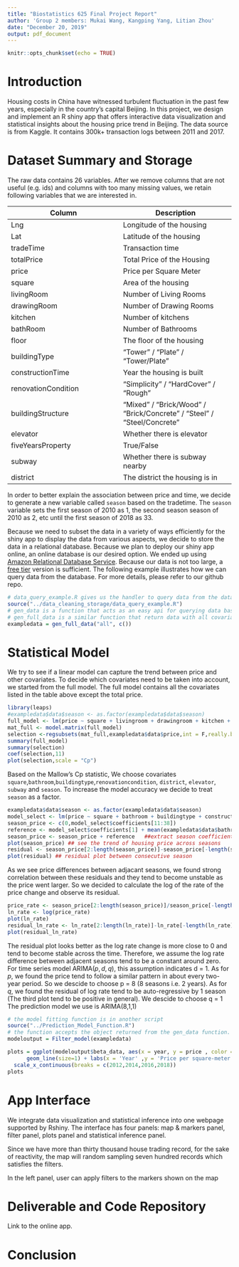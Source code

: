 ```yaml
---
title: "Biostatistics 625 Final Project Report"
author: 'Group 2 members: Mukai Wang, Kangping Yang, Litian Zhou'
date: "December 20, 2019"
output: pdf_document
---
```


```r
knitr::opts_chunk$set(echo = TRUE)
```

# Introduction
Housing costs in China have witnessed turbulent fluctuation in the past few years, especially in the country’s capital Beijing. In this project, we design and implement an R shiny app that offers interactive data visualization and statistical insights about the housing price trend in Beijing. The data source is from Kaggle. It contains 300k+ transaction logs between 2011 and 2017.

# Dataset Summary and Storage
The raw data contains 26 variables. After we remove columns that are not useful (e.g. ids) and columns with too many missing values, we retain following variables that we are interested in.

| Column      | Description |
| ----------- | ----------- |
| Lng         | Longitude of the housing |
| Lat         | Latitude of the housing |
| tradeTime   | Transaction time |
| totalPrice  | Total Price of the Housing |
| price       | Price per Square Meter |
| square      | Area of the housing |
| livingRoom  | Number of Living Rooms |
| drawingRoom | Number of Drawing Rooms |
| kitchen     | Number of kitchens      |
| bathRoom    | Number of Bathrooms     |
| floor       | The floor of the housing |
| buildingType | "Tower" / "Plate" / "Tower/Plate" |
| constructionTime | Year the housing is built |
| renovationCondition | "Simplicity" / "HardCover" / "Rough" |
| buildingStructure   | "Mixed" / "Brick/Wood" / "Brick/Concrete" / "Steel" / "Steel/Concrete" |
| elevator | Whether there is elevator |
| fiveYearsProperty | True/False | 
| subway | Whether there is subway nearby |
| district | The district the housing is in |

In order to better explain the association between price and time, we decide to generate a new variable called `season` based on the tradetime. The `season` variable sets the first season of 2010 as 1, the second season season of 2010 as 2, etc until the first season of 2018 as 33.

Because we need to subset the data in a variety of ways efficiently for the shiny app to display the data from various aspects, we decide to store the data in a relational database. Because we plan to deploy our shiny app online, an online database is our desired option. We ended up using [Amazon Relational Database Service](https://aws.amazon.com/rds/). Because our data is not too large, a [free tier](https://aws.amazon.com/rds/free/) version is sufficient. The following example illustrates how we can query data from the database. For more details, please refer to our github repo.

```r
# data_query_example.R gives us the handler to query data from the database
source("../data_cleaning_storage/data_query_example.R")
# gen_data is a function that acts as an easy api for querying data based on selected district and building type
# gen_full_data is a similar function that return data with all covariates above to demenstrate full model.
exampledata = gen_full_data("all", c())
```

# Statistical Model
We try to see if a linear model can capture the trend between price and other covariates. To decide which covariates need to be taken into account, we started from the full model. The full model contains all the covariates listed in the table above except the total price.

```r
library(leaps)
#exampledata$data$season <- as.factor(exampledata$data$season)
full_model <- lm(price ~ square + livingroom + drawingroom + kitchen + bathroom + floor + buildingtype + constructiontime + renovationcondition + buildingstructure + elevator + fiveyearsproperty + subway + season, data = exampledata$data)
mat_full <- model.matrix(full_model)
selection <-regsubsets(mat_full,exampledata$data$price,int = F,really.big = T,method = "exhaust", nvmax = 11)
summary(full_model)
summary(selection)
coef(selection,11)
plot(selection,scale = "Cp")
```

Based on the Mallow's Cp statistic, We choose covariates `square`,`bathroom`,`buildingtype`,`renovationcondition`, `district`, `elevator`, `subway` and `season`. To increase the model accuracy we decide to treat `season` as a factor.
```r
exampledata$data$season <- as.factor(exampledata$data$season)
model_select <- lm(price ~ square + bathroom + buildingtype + constructiontime + renovationcondition + elevator + subway + season, data = exampledata$data)
season_price <- c(0,model_select$coefficients[11:38])
reference <- model_select$coefficients[1] + mean(exampledata$data$bathroom)*model_select$coefficients[3]
season_price <- season_price + reference   ##extract season coefficients as average selling price for time-series references.
plot(season_price) ## see the trend of housing price across seasons
residual <- season_price[2:length(season_price)]-season_price[-length(season_price)]
plot(residual) ## residual plot between consecutive season
```

As we see price differences between adjacant seasons, we found strong correlation between these residuals and they tend to become unstable as the price went larger. So we decided to calculate the log of the rate of the price change and observe its residual. 
```r
price_rate <- season_price[2:length(season_price)]/season_price[-length(season_price)]
ln_rate <- log(price_rate)
plot(ln_rate)
residual_ln_rate <- ln_rate[2:length(ln_rate)]-ln_rate[-length(ln_rate)]
plot(residual_ln_rate)
```
The residual plot looks better as the log rate change is more close to 0 and tend to become stable across the time. Therefore, we assume the log rate difference between adjacent seasons tend to be a constant around zero. For time series model ARIMA$(p,d,q)$, this assumption indicates d = 1.
As for $p$, we found the price tend to follow a similar pattern in about every two-year period. So we descide to choose p = 8 (8 seasons i.e. 2 years).
As for $q$, we found the residual of log rate tend to be auto-regressive by 1 season (The third plot tend to be positive in general). We descide to choose q = 1
The prediction model we use is ARIMA(8,1,1)

```r
# the model fitting function is in another script
source("../Prediction_Model_Function.R")
# the function accepts the object returned from the gen_data function.
modeloutput = Filter_model(exampledata)
```


```r
plots = ggplot(modeloutput$beta_data, aes(x = year, y = price , color = class)) + 
      geom_line(size=1) + labs(x = 'Year' ,y = 'Price per square-meter in CNY') +
  scale_x_continuous(breaks = c(2012,2014,2016,2018))
plots
```


# App Interface

We integrate data visualization and statistical inference into one webpage supported by Rshiny. The interface has four panels: map & markers panel, filter panel, plots panel and statistical inference panel.

Since we have more than thirty thousand house trading record, for the sake of reactivity, the map will random sampling seven hundred records which satisfies the filters.

In the left panel, user can apply filters to the markers shown on the map



# Deliverable and Code Repository

Link to the online app.

# Conclusion


